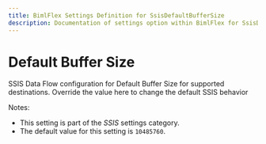 ---
title: BimlFlex Settings Definition for SsisDefaultBufferSize
description: Documentation of settings option within BimlFlex for SsisDefaultBufferSize
---
<head>
  <meta name="varigenceProduct" content="BimlFlex"></meta>
  <meta name="varigenceArticleType" content="Reference"></meta>
</head>


# Default Buffer Size

SSIS Data Flow configuration for Default Buffer Size for supported destinations. Override the value here to change the default SSIS behavior

Notes:

* This setting is part of the *SSIS* settings category.
* The default value for this setting is `10485760`.
